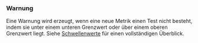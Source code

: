 ### Warnung
Eine Warnung wird erzeugt, wenn eine neue Metrik einen Test nicht besteht,
indem sie unter einem unteren Grenzwert oder über einem oberen Grenzwert liegt.
Siehe [Schwellenwerte](/de/docs/explanation/thresholds/) für einen vollständigen Überblick.